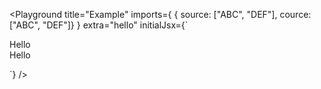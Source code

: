 
<Playground title="Example"
  imports={
    {
      source: ["ABC", "DEF"],
      cource: ["ABC", "DEF"]}
    }
  extra="hello"
  initialJsx={`<div>
    <div>Hello</div>
    <div>Hello</div>
  </div>`} />
